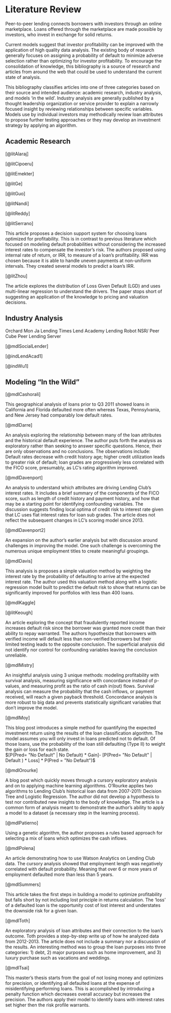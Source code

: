 
# Literature Review

Peer-to-peer lending connects borrowers with investors through an online marketplace. Loans offered through the marketplace are made possible by investors, who invest in exchange for solid returns.

Current models suggest that investor profitability can be improved with the application of high quality data analysis. The existing body of research generally focuses on assigning a probability of default to minimize adverse selection rather than optimizing for investor profitability. To encourage the consolidation of knowledge, this bibliography  is a source of research and articles from around the web that could be used to understand the current state of analysis.
  
This bibliography classifies articles into one of three categories based on their source and intended audience: academic research, industry analysis, and models 'in the wild'. Industry analysis are generally published by a thought leadership organization or service provider to explain a narrowly focused insight by reviewing relationships between specific variables.  Models use by individual investors may methodically review loan attributes to propose further testing approaches or they may develop an investment strategy by applying an algorithm.  


## Academic Research  

[@litAlaraj]

[@litCipoeru]

[@litEmekter]

[@litGe]

[@litGuo]

[@litNandi]

[@litReddy]

[@litSerrano]

This article proposes a decision support system for choosing loans optimized for profitability. This is in contrast to previous literature which focused on modeling default probabilities without considering the increased interest rates to compensate the investor's risk.  The authors proposed using internal rate of return, or IRR, to measure of a loan's profitability.  IRR was chosen because it is able to handle uneven payments at non-uniform intervals.  They created several models to predict a loan's IRR. 

[@litZhou]

The article explores the distribution of Loss Given Default (LGD) and uses multi-linear regression to understand the drivers. The paper stops short of suggesting an application of the knowledge to pricing and valuation decisions. 

## Industry Analysis  

Orchard
 Mon Ja
 Lending Times
 Lend Academy
 Lending Robot
 NSR/ Peer Cube
 Peer Lending Server

[@mdlSocialLender]

[@indLendAcad1]

[@indWu1]

## Modeling "In the Wild"  

[@mdlCashorali]

This geographical analysis of loans prior to Q3 2011 showed loans in California and Florida defaulted more often whereas Texas, Pennsylvania, and New Jersey had comparably low default rates.


[@mdlDarre]

An analysis exploring the relationship between many of the loan attributes and the historical default experience.  The author puts forth the analysis as exploratory rather than seeking to answer specific questions.  Hence, their are only observations and no conclusions. The observations include: Default rates decrease with credit history age; higher credit utilization leads to greater risk of default; loan grades are progressively less correlated with the FICO score, presumably, as LC's  rating algorithm improved.

[@mdlDavenport]

An analysis to understand which attributes are driving Lending Club's interest rates. It includes a brief summary of the components of the FICO score, such as length of credit history and payment history, and how that may be a starting point for identifying confounding variables. The discussion suggests finding local optima of credit risk to interest rate given that LC uses flat interest rates for loan sub grades.  The article does not reflect the subsequent changes in LC's scoring model since 2013.  

[@mdlDavenport2]

An expansion on the author's earlier analysis but with discussion around challenges in improving the model.  One such challenge is overcoming the numerous unique employment titles to create meaningful groupings.

[@mdlDavis]

This analysis is proposes a simple valuation method by weighting the interest rate by the probability of defaulting to arrive at the expected interest rate.  The author used this valuation method along with a logistic regression model built to predict the default risk to show that returns can be significantly improved for portfolios with less than 400 loans.  

[@mdlKaggle]

[@litKeough]

An article exploring the concept that fraudulently reported income increases default risk since the borrower was granted more credit than their ability to repay warranted. The authors hypothesize that borrowers with verified income will default less than non-verified borrowers but their limited testing leads to the opposite conclusion. The superficial analysis did not identify nor control for confounding variables leaving the conclusion unreliable.

[@mdlMistry]

An insightful analysis using 3 unique methods: modeling profitability with survival analysis, measuring significance with concordance instead of p-values, and measuring profit as the ratio of cash in(out) flows.  Survival analysis can measure the probability that the cash inflows, or payment received, will reach a given payback threshold. Concordance analysis is more robust to big data and prevents statistically significant variables that don't improve the model. 

[@mdlMoy]

This blog post introduces a simple method for quantifying the expected investment return using the results of the loan classification algorithm. The model assumes you will only invest in loans predicted not to default.  Of those loans, use the probability of the loan still defaulting (Type II) to weight the gain or loss for each state.  
$[P(Pred= "No Default" | No Default) * Gain]- [P(Pred= "No Default" | Default ) * Loss] * P(Pred = "No Default")$

[@mdlOrourke]

A blog post which quickly moves through a cursory exploratory analysis and on to applying machine learning algorithms.  O'Rourke applies two algorithms to Lending Club's historical loan data from 2007-2011: Decision Tree and Logistic Regression.  The author did not develop a hypothesis to test nor contributed new insights to the body of knowledge. The article is a common form of analysis meant to demonstrate the author's ability to apply a model to a dataset (a necessary step in the learning process).

[@mdlPatierno]

Using a genetic algorithm, the author proposes a rules based approach for selecting a mix of loans which optimizes the cash inflows. 

[@mdlPolena]

An article demonstrating how to use Watson Analytics on Lending Club data.  The cursory analysis showed that employment length was negatively correlated with default probability.  Meaning that over 6 or more years of employment defaulted more than less than 5 years.

[@mdlSummers]

This article takes the first steps in building a model to optimize profitability but falls short by not including lost principle in returns calculation.  The 'loss' of a defaulted loan is the opportunity cost of lost interest and understates the downside risk for a given loan.  

[@mdlToth]

An exploratory analysis of loan attributes and their connection to the loan's outcome. Toth provides a step-by-step write up of how he analyzed data from 2012-2013. The article does not include a summary nor a discussion of the results. An interesting method was to group the loan purposes into three categories: 1) debt, 2) major purposes such as home improvement, and 3) luxury purchase such as vacations and weddings. 

[@mdlTsai]

This master's thesis starts from the goal of not losing money and optimizes for precision, or identifying all defaulted loans at the expense of misidentifying performing loans. This is accomplished by introducing a penalty function which decreases overall accuracy but increases the precision. The authors apply their model to identify loans with interest rates set higher then the risk profile warrants.

